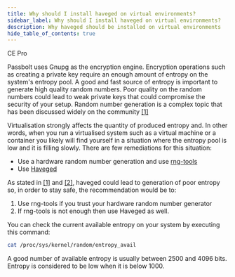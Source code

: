 ```yaml
---
title: Why should I install haveged on virtual environments?
sidebar_label: Why should I install haveged on virtual environments?
description: Why haveged should be installed on virtual environments
hide_table_of_contents: true
---
```



<div style={{display: "flex", gap: "1rem"}}>
  <Chips link="https://www.passbolt.com/ce/docker" isUnderMainTitle={true}>CE</Chips>
  <Chips link="https://www.passbolt.com/pricing/pro" isUnderMainTitle={true}>Pro</Chips>
</div>

Passbolt uses Gnupg as the encryption engine. Encryption operations such as creating a private key require an enough amount of entropy on the system's entropy pool.
A good and fast source of entropy is important to generate high quality random numbers. Poor quality on the random numbers could lead to weak private keys that
could compromise the security of your setup.
Random number generation is a complex topic that has been discussed widely on the community [[1]](https://lwn.net/Articles/525459/)

Virtualisation strongly affects the quantity of produced entropy and. In other words, when you run a virtualised system such as a virtual machine or a container you likely
will find yourself in a situation where the entropy pool is low and it is filling slowly. There are few remediations for this situation:

- Use a hardware random number generation and use [rng-tools](https://github.com/nhorman/rng-tools)
- Use [Haveged](https://www.issihosts.com/haveged/)

As stated in [[1]](https://lwn.net/Articles/525459/) and [[2]](https://security.stackexchange.com/questions/34523/is-it-appropriate-to-use-haveged-as-a-source-of-entropy-on-virtual-machines), haveged could lead
to generation of poor entropy so, in order to stay safe, the recommendation would be to:

1. Use rng-tools if you trust your hardware random number generator
2. If rng-tools is not enough then use Haveged as well.

You can check the current available entropy on your system by executing this command:

```bash
cat /proc/sys/kernel/random/entropy_avail
```

A good number of available entropy is usually between 2500 and 4096 bits. Entropy is considered to be low when it is below 1000.
